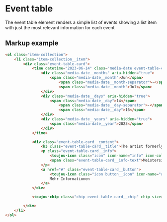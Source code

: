 # Event table

The event table element renders a simple list of events showing a list item with just the most relevant information for each event

## Markup example
```html
<ol class="item-collection">
    <li class="item-collection__item">
        <div class="event-table-card">
            <time datetime="2023-06-14" class="media-date event-table-card__media-date" aria-label="2023-06-14" inline="">
                <div class="media-date__months" aria-hidden="true">
                    <span class="media-date__month">Jun</span>
                        <span class="media-date__month-separator">-</span>
                        <span class="media-date__month">Jul</span>
                </div>
                <div class="media-date__days" aria-hidden="true">
                    <span class="media-date__day">14</span>
                        <span class="media-date__day-separator">-</span>
                        <span class="media-date__day">16</span>
                </div>
                <div class="media-date__years" aria-hidden="true">
                    <span class="media-date__year">2023</span>
                </div>
            </time>

            <div class="event-table-card__content">
                <h3 class="event-table-card__title">The artist formerly known as Prince</h3>
                <p class="event-table-card__info">
                    <toujou-icon class="icon" icon-name="info" icon-color="primary" icon-size="ms"></toujou-icon>
                    <span class="event-table-card__info-text">Meistersingerhalle - Nürnberg</span>
                </p>
                <a href="#" class="event-table-card__button">
                    <toujou-icon class="icon button__icon" icon-name="arrow-right" icon-size="ms"></toujou-icon>
                    Mehr Informationen
                </a>
            </div>

            <toujou-chip class="chip event-table-card__chip" chip-size="small" chip-bg-color="error">Event abgesagt</toujou-chip>

        </div>
    </li>
</ol>
```
